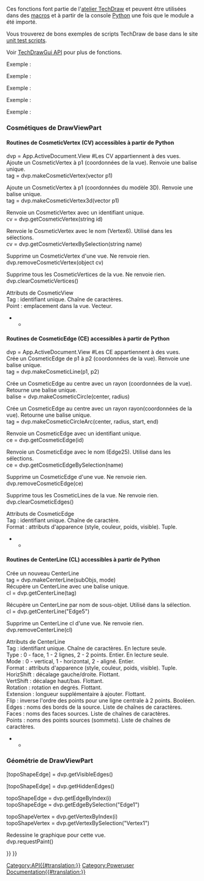 <languages/>
{{VeryImportantMessage|(Novembre 2018) Ces informations peuvent être incomplètes et obsolètes. Pour la dernière API, consultez [https://www.freecadweb.org/api autogenerated API documentation].}}
Ces fonctions font partie de l'[[TechDraw_Workbench/fr|atelier TechDraw]] et peuvent être utilisées dans des [[Macros/fr|macros]] et à partir de la console [[Python/fr|Python]] une fois que le module {{incode|TechDraw}} a été importé.

Vous trouverez de bons exemples de scripts TechDraw de base dans le site [https://github.com/FreeCAD/FreeCAD/tree/master/src/Mod/TechDraw/TDTest unit test scripts]. 

Voir [[TechDrawGui_API/fr|TechDrawGui API]] pour plus de fonctions.

Exemple :

{{Code|code=
import FreeCAD
import TechDraw

page = FreeCAD.ActiveDocument.addObject('TechDraw::DrawPage', 'Page')
FreeCAD.ActiveDocument.addObject('TechDraw::DrawSVGTemplate', 'Template')
FreeCAD.ActiveDocument.Template.Template = templateFileSpec
FreeCAD.ActiveDocument.Page.Template = FreeCAD.ActiveDocument.Template
page.ViewObject.show()
view = FreeCAD.ActiveDocument.addObject('TechDraw::DrawViewPart', 'View')
rc = page.addView(view)
}}

{{APIFunction|EdgeWalker|listOfEdges, [bool]|crée des polylignes à partir des arêtes en entrée en parcourant le graphe planaire.  Il est possible d'exclure la polyligne extérieure (OuterWire) en définissant le paramètre optionnel à false.|liste de polylignes triées par taille (décroissante) }}
{{APIFunction|findOuterWire|listOfEdges|trouve la polyligne extérieure (la plus grande) d'une liste d'arêtes (qui forment un graphe planaire).|polyligne extérieur}}
{{APIFunction|findShapeOutline|TopoShape, scale, direction|projette la forme dans la direction et trouve la polyligne extérieure du résultat.|polyligne de contour}}

{{APIFunction|viewPartAsDxf|DrawViewPart|renvoie les bords de DrawViewPart au format Dxf.|chaîne de caractères}}
Exemple :

{{Code|code=
fileSpecDxf = "fcOut.dxf"
v = App.ActiveDocument.View
s = TechDraw.viewPartAsDxf(v)
dxfEnd = "0\nEOF\n"
dxfFile = open(fileSpecDxf, "w")
dxfFile.write(s)
dxfFile.write(dxfEnd)
dxfFile.close()
}}

{{APIFunction|viewPartAsSvg|DrawViewPart|renvoie les bords de DrawViewPart au format Svg.|chaîne de caractères}}
Exemple :

{{Code|code=
fileSpecSvg = "fcOut.svg"
v = App.ActiveDocument.View
s = TechDraw.viewPartAsSvg(v)
head = '<svg\n' + \
       '	xmlns="http://www.w3.org/2000/svg" version="1.1" \n' + \
       '	xmlns:freecad="http://www.freecadweb.org/wiki/index.php?title=Svg_Namespace">\n'
tail = '\n</svg>'
svgFile = open(fileSpecSvg, "w")
svgFile.write(head)
svgFile.write(s)
svgFile.write(tail)
svgFile.close()
}}

{{APIFunction|writeDXFView|DrawViewPart, FileName|enregistre DrawViewPart au format Dxf.|fichier}}
Exemple :

{{Code|code=
import TechDraw
TechDraw.writeDXFView(myPart,myFileName)
}}

{{APIFunction|writeDXFPage|DrawPage, FileName|enregistre DrawPage au format Dxf.|fichier}}
Exemple :

{{Code|code=
import TechDraw
TechDraw.writeDXFPage(myPage,myFileName)
}}

<span id="DrawViewPart_Cosmetics"></span>
===Cosmétiques de DrawViewPart===

<span id="CosmeticVertex_(CV)_routines_accessible_from_Python"></span>
====Routines de CosmeticVertex (CV) accessibles à partir de Python====

dvp = App.ActiveDocument.View  #Les CV appartiennent à des vues.<br>

Ajoute un CosmeticVertex à p1 (coordonnées de la vue). Renvoie une balise unique.<br>
tag = dvp.makeCosmeticVertex(vector p1) 

Ajoute un CosmeticVertex à p1 (coordonnées du modèle 3D). Renvoie une balise unique.<br>
tag = dvp.makeCosmeticVertex3d(vector p1) 

Renvoie un CosmeticVertex avec un identifiant unique.<br>
cv = dvp.getCosmeticVertex(string id) 

Renvoie le CosmeticVertex avec le nom (Vertex6). Utilisé dans les sélections.<br>
cv = dvp.getCosmeticVertexBySelection(string name) 

Supprime un CosmeticVertex d'une vue. Ne renvoie rien.<br>
dvp.removeCosmeticVertex(object cv) 

Supprime tous les CosmeticVertices de la vue. Ne renvoie rien.<br>
dvp.clearCosmeticVertices()

Attributs de CosmeticView<br>
Tag : identifiant unique. Chaîne de caractères.<br>
Point : emplacement dans la vue. Vecteur.<br>

<!--T:28-->
********************************************************************************
{{Code|code=
#!/usr/bin/env python
# -*- coding: utf-8 -*-

<!--T:29-->
# Py CosmeticVertex demo
import FreeCAD
import TechDraw

<!--T:30-->
v = App.ActiveDocument.View
p = App.Vector(-3.0, -3.0, 0.0)

<!--T:31-->
#make CV
tag = v.makeCosmeticVertex(p)
print("t: {}".format(tag))

<!--T:32-->
#retrieve CV
cv = v.getCosmeticVertex(tag)
print("cv: {}".format(cv))
print("Tag: {}".format(cv.Tag))


<!--T:34-->
cv2 = v.getCosmeticVertexBySelection("Vertex4")
print("New Point: {}".format(cv2.Point))

<!--T:35-->
#make CV from 3d
p3d = App.Vector(2.0, 2.0, 2.0)
print("3d point in: {}".format(p3d))
tag3d = v.makeCosmeticVertex3d(p3d)
cv3 = v.getCosmeticVertex(tag3d)
print("3d point out: {}".format(cv3.Point))
}}

<span id="CosmeticEdge_(CE)_routines_accessible_from_Python"></span>
====Routines de CosmeticEdge (CE) accessibles à partir de Python====

dvp = App.ActiveDocument.View  #Les CE appartiennent à des vues.<br>

Crée un CosmeticEdge de p1 à p2 (coordonnées de la vue). Renvoie une balise unique.<br>
tag = dvp.makeCosmeticLine(p1, p2)

Crée un CosmeticEdge au centre avec un rayon (coordonnées de la vue). Retourne une balise unique.<br>
balise = dvp.makeCosmeticCircle(center, radius)

Crée un CosmeticEdge au centre avec un rayon rayon(coordonnées de la vue). Retourne une balise unique.<br>
tag = dvp.makeCosmeticCircleArc(center, radius, start, end)

Renvoie un CosmeticEdge avec un identifiant unique.<br>
ce = dvp.getCosmeticEdge(id)

Renvoie un CosmeticEdge avec le nom (Edge25). Utilisé dans les sélections.<br>
ce = dvp.getCosmeticEdgeBySelection(name)

Supprime un CosmeticEdge d'une vue. Ne renvoie rien.<br>
dvp.removeCosmeticEdge(ce)

Supprime tous les CosmeticLines de la vue. Ne renvoie rien.<br>
dvp.clearCosmeticEdges()

Attributs de CosmeticEdge<br>
Tag : identifiant unique. Chaîne de caractère.<br>
Format : attributs d'apparence (style, couleur, poids, visible). Tuple.<br>

<!--T:47-->
********************************************************************************
{{Code|code=
#!/usr/bin/env python
# -*- coding: utf-8 -*-

<!--T:48-->
# Py CosmeticEdge demo
import FreeCAD
import TechDraw

<!--T:49-->
#points
org = App.Vector(0.0, 0.0, 0.0)
midTop = FreeCAD.Vector (1.0, 5.0, 0.0)   # middle, top
midBot = FreeCAD.Vector(2.0, -5.0, 0.0)      # middle, bottom
stdZ = FreeCAD.Vector(0.0, 0.0, 1.0)
center = FreeCAD.Vector(0.0, 0.0, 0.0)
arcCenter = FreeCAD.Vector(3.0, 3.0, 0.0)
vPt = FreeCAD.Vector(-3.0, 3.0, 0.0)
topRight = FreeCAD.Vector(5.0, 5.0, 0.0)
bottomLeft = FreeCAD.Vector(-5.0, -5.0, 0.0)

<!--T:50-->
#angles
arcStart = -45
arcEnd = 45

<!--T:51-->
#styles
solid = 1 
dashed = 2
dotted = 3
#weights
weight15 = 0.15
weight75 = 0.75
#colors
pyRed = (1.0, 0.0, 0.0, 0.0)
pyBlue = (0.0, 1.0, 0.0, 0.0)
pyGreen = (0.0, 0.0, 1.0, 0.0)
pyBlack = (0.0, 0.0, 0.0, 0.0)
shadow = (0.1, 0.1, 0.1, 0.0)

<!--T:52-->
radius = 5.0
style = dashed
weight = weight75

<!--T:53-->
dvp = App.ActiveDocument.View

<!--T:54-->
print(dvp)

<!--T:55-->
print("making line")
tag = dvp.makeCosmeticLine(midTop,midBot,style, weight, pyBlue)
ce = dvp.getCosmeticEdge(tag)
print("line tag: {}".format(tag))

<!--T:56-->
print("making diagonal")
dvp.makeCosmeticLine(bottomLeft,topRight,solid, weight, pyGreen)

<!--T:57-->
print("making circle")
tag2 = dvp.makeCosmeticCircle(center, radius, style, weight, pyRed)
ce2 = dvp.getCosmeticEdge(tag2)

<!--T:58-->
print("making circleArc")
dvp.makeCosmeticCircleArc(arcCenter, radius, arcStart, arcEnd, style, weight, shadow)

<!--T:59-->
#replace
print("making new format")
oldFormat = ce.Format
newFormat = (dotted,oldFormat[1], pyRed, True)
ce.Format = newFormat

<!--T:61-->
print("removing CE with tag: {}".format(tag2))
dvp.removeCosmeticEdge(tag2)

<!--T:62-->
print("finished")
}}

<span id="CenterLine_(CL)_routines_accessible_from_Python"></span>
====Routines de CenterLine (CL) accessibles à partir de Python====

Crée un nouveau CenterLine<br>
tag = dvp.makeCenterLine(subObjs, mode)<br>

Récupère un CenterLine avec une balise unique.<br>
cl = dvp.getCenterLine(tag)

Récupère un CenterLine par nom de sous-objet. Utilisé dans la sélection.<br>
cl = dvp.getCenterLine("Edge5")

Supprime un CenterLine cl d'une vue. Ne renvoie rien.<br>
dvp.removeCenterLine(cl)

Attributs de CenterLine<br>
Tag : identifiant unique. Chaîne de caractères. En lecture seule.<br>
Type : 0 - face, 1 - 2 lignes, 2 - 2 points. Entier. En lecture seule.<br>
Mode : 0 - vertical, 1 - horizontal, 2 - aligné. Entier.<br>
Format : attributs d'apparence (style, couleur, poids, visible). Tuple.<br>
HorizShift : décalage gauche/droite. Flottant.<br>
VertShift : décalage haut/bas. Flottant.<br>
Rotation : rotation en degrés. Flottant.<br>
Extension : longueur supplémentaire à ajouter. Flottant.<br>
Flip : inverse l'ordre des points pour une ligne centrale à 2 points. Booléen.<br>
Edges : noms des bords de la source. Liste de chaînes de caractères.<br>
Faces : noms des faces sources. Liste de chaînes de caractères.<br>
Points : noms des points sources (sommets). Liste de chaînes de caractères.<br>

<!--T:70-->
********************************************************************************
{{Code|code=
#!/usr/bin/env python
# -*- coding: utf-8 -*-

<!--T:71-->
# Py CenterLine demo
import FreeCAD
import Part
import TechDraw

<!--T:72-->
start = FreeCAD.Vector (1.0, 5.0, 0.0)   # middle, top
end = FreeCAD.Vector(1.0, -5.0, 0.0)      # middle, bottom
faceNames = ["Face0"]
edgeNames = ["Edge2", "Edge3"]
vertNames = ["Vertex1", "Vertex2"]
vMode = 0   #vertical
hMode = 1   #horizontal
aMode = 2   #aligned
#styles
solid = 1 
dashed = 2
dotted = 3
#weights
weight15 = 0.15
weight75 = 0.75
#colors
pyRed = (1.0, 0.0, 0.0, 0.0)
pyBlue = (0.0, 1.0, 0.0, 0.0)
pyBlack = (0.0, 0.0, 0.0, 0.0)
#adjustments
hShift = 1.0
vShift = 1.0
extend = 4.0
rotate = 30.0
flip = False;

<!--T:73-->
dvp = App.ActiveDocument.View

<!--T:74-->
print("making face CenterLine")
tag = dvp.makeCenterLine(faceNames,vMode)
cline = dvp.getCenterLine(tag)
print("cline tag: {}".format(tag))

<!--T:75-->
#replace
print("making new format")
oldFormat = cline.Format
newFormat = (dotted,oldFormat[1], pyRed, True)
cline.Format = newFormat
cline.Extension = 10.0

<!--T:77-->
print("making edgeCenterLine")
cline2 = dvp.makeCenterLine(edgeNames,hMode)

<!--T:78-->
print("making vertexCenterLine")
cline3 = dvp.makeCenterLine(vertNames,aMode)

<!--T:79-->
print("finished")
}}

<span id="DrawViewPart_Geometry"></span>
===Géométrie de DrawViewPart===

[topoShapeEdge] = dvp.getVisibleEdges() 

[topoShapeEdge] = dvp.getHiddenEdges()

topoShapeEdge = dvp.getEdgeByIndex(i) <br/>
topoShapeEdge = dvp.getEdgeBySelection("Edge1")

topoShapeVertex = dvp.getVertexByIndex(i) <br/>
topoShapeVertex = dvp.getVertexBySelection("Vertex1")

Redessine le graphique pour cette vue.<br>
dvp.requestPaint()

{{TechDraw Tools navi{{#translation:}}}}
{{Userdocnavi{{#translation:}}}}
[[Category:API{{#translation:}}]]
[[Category:Poweruser Documentation{{#translation:}}]]
{{clear}}
